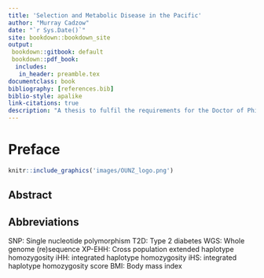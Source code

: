 ```yaml
---
title: 'Selection and Metabolic Disease in the Pacific'
author: "Murray Cadzow"
date: "`r Sys.Date()`"
site: bookdown::bookdown_site
output:
 bookdown::gitbook: default
 bookdown::pdf_book:
  includes:
   in_header: preamble.tex
documentclass: book
bibliography: [references.bib]
biblio-style: apalike
link-citations: true
description: "A thesis to fulfil the requirements for the Doctor of Philosophy"
---
```




# Preface {-}

```r
knitr::include_graphics('images/OUNZ_logo.png')
```

## Abstract {-}

## Abbreviations {-}

\addcontentsline{toc}{section}{Glossary}

\printglossary[style=super]

\clearpage

\addcontentsline{toc}{section}{Acronyms}

\printglossary[type=\acronymtype,style=super]

\clearpage
SNP: Single nucleotide polymorphism
T2D: Type 2 diabetes
WGS: Whole genome (re)sequence
XP-EHH: Cross population extended haplotype homozygosity
iHH: integrated haplotype homozygosity
iHS: integrated haplotype homozygosity score
BMI: Body mass index